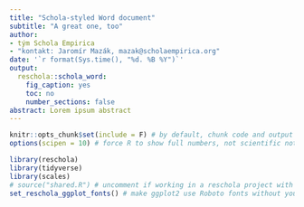 ```yaml
---
title: "Schola-styled Word document"
subtitle: "A great one, too"
author:
- tým Schola Empirica
- "kontakt: Jaromír Mazák, mazak@scholaempirica.org"
date: '`r format(Sys.time(), "%d. %B %Y")`'
output: 
  reschola::schola_word:
    fig_caption: yes
    toc: no
    number_sections: false
abstract: Lorem ipsum abstract
---
```


```r
knitr::opts_chunk$set(include = F) # by default, chunk code and output is hidden
options(scipen = 10) # force R to show full numbers, not scientific notation

library(reschola)
library(tidyverse)
library(scales)
# source("shared.R") # uncomment if working in a reschola project with a shared.R script
set_reschola_ggplot_fonts() # make ggplot2 use Roboto fonts without you having to set it
```

```r

```

\newpage
<!-- "\newpage" is how you insert a page break which will be reflected in the Word doc -->



